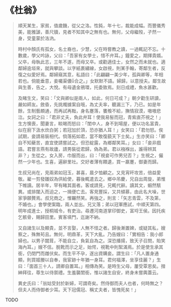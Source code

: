 # 《杜翁》

> 順天某生，家貧，值歲饑，從父之洛。性鈍，年十七，裁能成幅。而豐儀秀美，能雅謔，善尺牘，見者不知其中之無有也。無何，父母繼歿，孑然一身，受童蒙於洛汭。
>
> 時村中顏氏有孤女，名士裔也，少慧，父在時嘗教之讀，一過輒記不忘。十數歲，學父吟詠，父曰：「吾家有女學士，惜不弁耳。」鐘愛之，期擇貴婿。父卒，母執此志，三年不遂，而母又卒。或勸適佳士，女然之而未就也。適鄰婦逾垣來，就與攀談。以字紙裹繡線，女啟視，則某手翰，寄鄰生者，反復之似愛好焉。鄰婦窺其意，私語曰：「此翩翩一美少年，孤與卿等，年相若也。倘能垂意，妾囑渠儂合之。」女默默不語。婦歸，以意授夫。鄰生故與生善，告之，大悅。有母遺金鴉環，托委致焉。刻日成禮，魚水甚歡。
>
> 及睹生文，笑曰：「文與卿似是兩人，如此，何日可成？」朝夕勸生研讀，嚴如師友。斂昏，先挑燭據案自哦，為丈夫率，聽漏三下，乃已。如是年餘，生制藝頗通，而再試再黜，身名蹇落，饔飧不給，撫情寂漠，嗷嗷悲泣。女訶之曰：「君非丈夫，負此弁耳！使我易髻而冠，青紫直芥視之！」生方懊喪，聞妻言，睒晹而怒曰：「閨中人，身不到場屋，便以功名富貴，似在廚下汲水炊白粥；若冠加於頂，恐亦猶人耳！」女笑曰：「君勿怒。俟試期，妾請易裝相代。倘落拓如君，當不敢復藐天下士矣。」生亦笑曰：「卿自不知蘗苦，直宜使請嘗試之。但恐綻露，為鄉鄰笑耳。」女曰：「妾非戲語。君嘗言燕有故廬，請男裝從君歸，偽為弟。君以襁褓出，誰得辨其非？」生從之。女入房，巾服而出，曰：「視妾可作男兒否？」生視之，儼然一少年也。生喜，遍辭里社。交好者薄有饋遺，買一羸蹇，御妻而歸。
>
> 生叔兄尚在，見兩弟如冠玉，甚喜，晨夕恤顧之。又見宵旰攻苦，倍益愛敬。雇一剪發雛奴為供給使，暮後輒遣去之。鄉中吊慶，兄自出周旋，弟惟下帷讀。居半年，罕有睹其面者。客或請見，兄輒代辭。讀其文，蝦然駭異。或排闥入而迫之，一揖便亡去。客見豐採，又共傾慕，由此名大噪，世家爭願贅焉。叔兄商之，惟囅然笑。再強之，則言：「矢志青雲，不及第，不婚也。」會學使案臨，兩人並出。兄又落；弟以冠軍應試，中順天第四。明年成進士，授桐城令，有吏治。尋遷河南道掌印御史，富埒王侯。因托疾乞骸骨，賜歸田里。賓客填門，迄謝不納。
>
> 又自諸生以及顯貴，並不言娶，人無不怪之者。歸後漸置婢，或疑其私，嫂察之，殊無茍且。無何，明鼎革，天下大亂。乃告嫂曰：「實相告：我小郎婦也。以男子闒茸，不能自立，負氣自為之。深恐播揚，致天子召問，貽笑海內耳。」嫂不信。脫靴而示之足，始愕，視靴中則絮滿焉。於是使生承其銜，仍閉門而雌伏矣。而生平不孕，遂出資購妾。謂生曰：「凡人置身通顯，則買姬媵以自奉，我宦跡十年猶一身耳。君何福澤，坐享佳麗？」生曰：「面首三十人，請卿自置耳。」相傳為笑。是時生父母，屢受覃恩矣。搢紳拜往，尊生以侍禦禮。生羞襲閨銜，惟以諸生自安，終身未嘗輿蓋云。
>
> 異史氏曰：「翁姑受封於新婦，可謂奇矣。然侍御而夫人也者，何時無之？但夫人而侍御者少耳。天下冠儒冠、稱丈夫者，皆愧死矣！」

TODO
